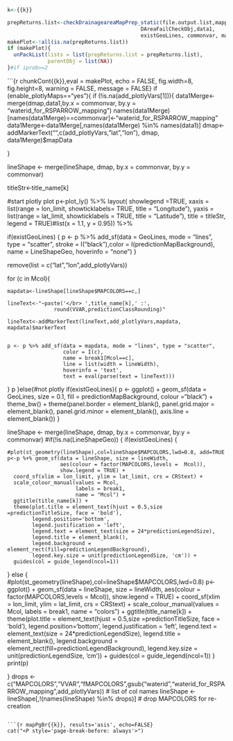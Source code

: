 
```r
k<-{{k}}

prepReturns.list<-checkDrainageareaMapPrep_static(file.output.list,mapping.input.list,
                                           DAreaFailCheckObj,data1, 
                                           existGeoLines, commonvar, map.vars.list, k)
makePlot<-!all(is.na(prepReturns.list))
if (makePlot){
  unPackList(lists = list(prepReturns.list = prepReturns.list),
             parentObj = list(NA)) 
}#if iprob>=2
```


```{r chunkCont{{k}},eval = makePlot, echo = FALSE, fig.width=8, fig.height=8, warning = FALSE, message = FALSE}
if (enable_plotlyMaps=="yes"){
  if (!is.na(add_plotlyVars[1])){
    data1Merge<-merge(dmap,data1,by.x = commonvar, by.y = "waterid_for_RSPARROW_mapping")
    names(data1Merge)[names(data1Merge)==commonvar]<-"waterid_for_RSPARROW_mapping"
    data1Merge<-data1Merge[,names(data1Merge) %in% names(data1)]
    dmap<-addMarkerText("",c(add_plotlyVars, "lat","lon"), dmap, data1Merge)$mapData
    
  }
  
  lineShape <- merge(lineShape, dmap, by.x = commonvar, by.y = commonvar)
  
  titleStr<-title_name[k]
  
  
  #start plotly plot
  p<-plot_ly() %>%
    layout(
      showlegend =TRUE,
      xaxis = list(range = lon_limit,
                   showticklabels= TRUE,
                   title = "Longitude"),
      yaxis = list(range = lat_limit,
                   showticklabels = TRUE,
                   title = "Latitude"),
      title = titleStr,
      legend = TRUE)#list(x = 1.1, y = 0.95)) %>%

  
  if(existGeoLines) {
    p <- p %>% add_sf(data = GeoLines,  mode = "lines", type = "scatter",
                      stroke = I("black"),color = I(predictionMapBackground),
                      name = LineShapeGeo, hoverinfo = "none")
  }
  
  remove(list = c("lat","lon",add_plotlyVars))
  
  
  for (c in Mcol){
    
    mapdata<-lineShape[lineShape$MAPCOLORS==c,]
    
    lineText<-"~paste('</br> ',title_name[k],' :',
                   round(VVAR,predictionClassRounding)"
    
    lineText<-addMarkerText(lineText,add_plotlyVars,mapdata, mapdata)$markerText
    
    
    p <- p %>% add_sf(data = mapdata, mode = "lines", type = "scatter",
                      color = I(c),
                      name = break1[Mcol==c],
                      line = list(width = lineWidth),
                      hoverinfo = 'text',
                      text = eval(parse(text = lineText)))
    
  }
  p
}else{#not plotly
  if(existGeoLines){
    p <- ggplot() +
      geom_sf(data = GeoLines, size = 0.1, fill = predictionMapBackground, colour ="black") +
      theme_bw() + theme(panel.border = element_blank(), panel.grid.major = element_blank(),
                         panel.grid.minor = element_blank(), axis.line = element_blank()) 
  }
  
  lineShape <- merge(lineShape, dmap, by.x = commonvar, by.y = commonvar)
  #if(!is.na(LineShapeGeo)) {
  if(existGeoLines) {
    
    #plot(st_geometry(lineShape),col=lineShape$MAPCOLORS,lwd=0.8, add=TRUE
    p<-p %+% geom_sf(data = lineShape, size = lineWidth, 
                     aes(colour = factor(MAPCOLORS,levels =  Mcol)),
                     show.legend = TRUE) +
      coord_sf(xlim = lon_limit, ylim = lat_limit, crs = CRStext) +
      scale_colour_manual(values = Mcol,
                          labels = break1,
                          name = "Mcol") +
      ggtitle(title_name[k]) +
      theme(plot.title = element_text(hjust = 0.5,size =predictionTitleSize, face = 'bold'),
            legend.position='bottom',
            legend.justification = 'left',
            legend.text = element_text(size = 24*predictionLegendSize),
            legend.title = element_blank(),
            legend.background = element_rect(fill=predictionLegendBackground),
            legend.key.size = unit(predictionLegendSize, 'cm')) +
      guides(col = guide_legend(ncol=1))
  } else {
    #plot(st_geometry(lineShape),col=lineShape$MAPCOLORS,lwd=0.8)
    p<-ggplot() +
      geom_sf(data = lineShape, size = lineWidth, 
              aes(colour = factor(MAPCOLORS,levels =  Mcol)),
              show.legend = TRUE) +
      coord_sf(xlim = lon_limit, ylim = lat_limit, crs = CRStext) +
      scale_colour_manual(values = Mcol,
                          labels = break1,
                          name = "colors") +
      ggtitle(title_name[k]) +
      theme(plot.title = element_text(hjust = 0.5,size =predictionTitleSize, face = 'bold'),
            legend.position='bottom',
            legend.justification = 'left',
            legend.text = element_text(size = 24*predictionLegendSize),
            legend.title = element_blank(),
            legend.background = element_rect(fill=predictionLegendBackground),
            legend.key.size = unit(predictionLegendSize, 'cm')) +
      guides(col = guide_legend(ncol=1))
  }
  print(p)  

}
drops <- c("MAPCOLORS","VVAR","fMAPCOLORS",gsub("waterid","waterid_for_RSPARROW_mapping",add_plotlyVars)) # list of col names
lineShape <- lineShape[,!(names(lineShape) %in% drops)]   # drop MAPCOLORS for re-creation


```

```{r mapPgBr{{k}}, results='asis', echo=FALSE}
cat("<P style='page-break-before: always'>") 
```
